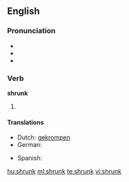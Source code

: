 ==English==

===Pronunciation===
* {{SAMPA|/'/}}
* {{IPA|/'ʃɻʌɳk/}}
* {{audio|En-us-shrunk.ogg|Audio (US)}}

===Verb===
'''shrunk'''

# {{past of|[[shrink]]}}

====Translations====
{{trans-top|past participle of shrink}}
* Dutch: [[gekrompen]]
* German: {{t+|de|geschrumpft}}
{{trans-mid}}
* Spanish: {{t-|es|encogido}}
{{trans-bottom}}

[[hu:shrunk]]
[[ml:shrunk]]
[[te:shrunk]]
[[vi:shrunk]]